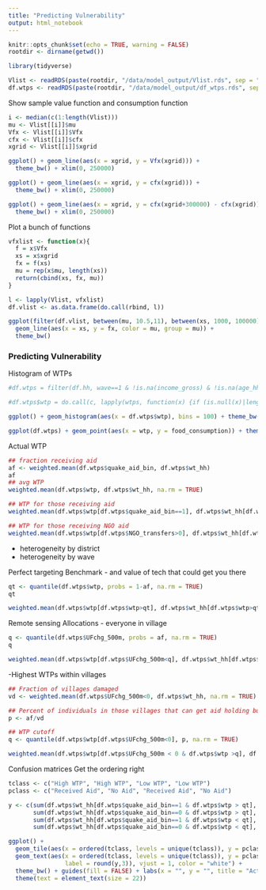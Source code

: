 ```yaml
---
title: "Predicting Vulnerability"
output: html_notebook
---
```


```r
knitr::opts_chunk$set(echo = TRUE, warning = FALSE)
rootdir <- dirname(getwd())
```

```r
library(tidyverse)

Vlist <- readRDS(paste(rootdir, "/data/model_output/Vlist.rds", sep = ""))
df.wtps <- readRDS(paste(rootdir, "/data/model_output/df_wtps.rds", sep = ""))
```

Show sample value function and consumption function

```r
i <- median(c(1:length(Vlist)))
mu <- Vlist[[i]]$mu
Vfx <- Vlist[[i]]$Vfx
cfx <- Vlist[[i]]$cfx
xgrid <- Vlist[[i]]$xgrid

ggplot() + geom_line(aes(x = xgrid, y = Vfx(xgrid))) +
  theme_bw() + xlim(0, 250000)

ggplot() + geom_line(aes(x = xgrid, y = cfx(xgrid))) +
  theme_bw() + xlim(0, 250000)

ggplot() + geom_line(aes(x = xgrid, y = cfx(xgrid+300000) - cfx(xgrid))) +
  theme_bw() + xlim(0, 250000)

```
Plot a bunch of functions

```r
vfxlist <- function(x){
  f = x$Vfx
  xs = x$xgrid
  fx = f(xs)
  mu = rep(x$mu, length(xs))
  return(cbind(xs, fx, mu))
}

l <- lapply(Vlist, vfxlist)
df.vlist <- as.data.frame(do.call(rbind, l))

ggplot(filter(df.vlist, between(mu, 10.5,11), between(xs, 1000, 100000))) + 
  geom_line(aes(x = xs, y = fx, color = mu, group = mu)) +
  theme_bw()

```

### Predicting Vulnerability

Histogram of WTPs

```r
#df.wtps = filter(df.hh, wave==1 & !is.na(income_gross) & !is.na(age_hh) & !is.na(class5) & !is.na(class10) & !is.na(femalehh) & !is.na(caste_recode))

#df.wtps$wtp = do.call(c, lapply(wtps, function(x) {if (is.null(x)|length(x)==0) {NA} else {x}}))

ggplot() + geom_histogram(aes(x = df.wtps$wtp), bins = 100) + theme_bw()

ggplot(df.wtps) + geom_point(aes(x = wtp, y = food_consumption)) + theme_bw()

```

Actual WTP

```r
## fraction receiving aid
af <- weighted.mean(df.wtps$quake_aid_bin, df.wtps$wt_hh)
af
## avg WTP
weighted.mean(df.wtps$wtp, df.wtps$wt_hh, na.rm = TRUE)

## WTP for those receiving aid
weighted.mean(df.wtps$wtp[df.wtps$quake_aid_bin==1], df.wtps$wt_hh[df.wtps$quake_aid_bin==1], na.rm = TRUE)

## WTP for those receiving NGO aid
weighted.mean(df.wtps$wtp[df.wtps$NGO_transfers>0], df.wtps$wt_hh[df.wtps$NGO_transfers>0], na.rm = TRUE)
```


- heterogeneity by district
- heterogeneity by wave

Perfect targeting Benchmark - and value of tech that could get you there

```r
qt <- quantile(df.wtps$wtp, probs = 1-af, na.rm = TRUE)
qt

weighted.mean(df.wtps$wtp[df.wtps$wtp>qt], df.wtps$wt_hh[df.wtps$wtp>qt], na.rm = TRUE)
```


Remote sensing Allocations
- everyone in village

```r
q <- quantile(df.wtps$UFchg_500m, probs = af, na.rm = TRUE)
q

weighted.mean(df.wtps$wtp[df.wtps$UFchg_500m<q], df.wtps$wt_hh[df.wtps$UFchg_500m<q], na.rm = TRUE)
```

-Highest WTPs within villages

```r
## Fraction of villages damaged
vd <- weighted.mean(df.wtps$UFchg_500m<0, df.wtps$wt_hh, na.rm = TRUE)

## Percent of individuals in those villages that can get aid holding budget constant
p <- af/vd

## WTP cutoff
q <- quantile(df.wtps$wtp[df.wtps$UFchg_500m<0], p, na.rm = TRUE)

weighted.mean(df.wtps$wtp[df.wtps$UFchg_500m < 0 & df.wtps$wtp >q], df.wtps$wt_hh[df.wtps$UFchg_500m<0 & df.wtps$wtp >q], na.rm = TRUE)
```

Confusion matrices
Get the ordering right

```r
tclass <- c("High WTP", "High WTP", "Low WTP", "Low WTP")
pclass <- c("Received Aid", "No Aid", "Received Aid", "No Aid")

y <- c(sum(df.wtps$wt_hh[df.wtps$quake_aid_bin==1 & df.wtps$wtp > qt], na.rm = TRUE),
       sum(df.wtps$wt_hh[df.wtps$quake_aid_bin==0 & df.wtps$wtp > qt], na.rm = TRUE),
       sum(df.wtps$wt_hh[df.wtps$quake_aid_bin==1 & df.wtps$wtp < qt], na.rm = TRUE),
       sum(df.wtps$wt_hh[df.wtps$quake_aid_bin==0 & df.wtps$wtp < qt], na.rm = TRUE))

ggplot() +
  geom_tile(aes(x = ordered(tclass, levels = unique(tclass)), y = pclass, fill = y)) +
  geom_text(aes(x = ordered(tclass, levels = unique(tclass)), y = pclass, 
                label = round(y,3)), vjust = 1, color = "white") + 
  theme_bw() + guides(fill = FALSE) + labs(x = "", y = "", title = "Actual Allocations") +
  theme(text = element_text(size = 22))


```

